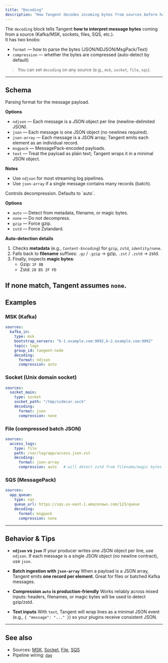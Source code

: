 ```yaml
---
title: "Decoding"
description: "How Tangent decodes incoming bytes from sources before handing them to your plugins."
---
```


The `decoding` block tells Tangent **how to interpret message bytes** coming from a source (Kafka/MSK, sockets, files, SQS, etc.).  
It has two knobs:

- `format` — how to parse the bytes (JSON/NDJSON/MsgPack/Text)
- `compression` — whether the bytes are compressed (auto-detect by default)

> You can set `decoding` on any source (e.g., `msk`, `socket`, `file`, `sqs`).

---

## Schema

<ParamField path="decoding.format" type="string" required>
Parsing format for the message payload.

**Options**
- `ndjson` — Each message is a JSON object per line (newline-delimited JSON).
- `json` — Each message is one JSON object (no newlines required).
- `json-array` — Each message is a JSON array; Tangent emits each element as an individual record.
- `msgpack` — MessagePack-encoded payloads.
- `text` — Treat the payload as plain text; Tangent wraps it in a minimal JSON object.

**Notes**
- Use `ndjson` for most streaming log pipelines.
- Use `json-array` if a single message contains many records (batch).
</ParamField>

<ParamField path="decoding.compression" type="string">
Controls decompression. Defaults to `auto`.

**Options**
- `auto` — Detect from metadata, filename, or magic bytes.
- `none` — Do not decompress.
- `gzip` — Force gzip.
- `zstd` — Force Zstandard.

**Auto-detection details**
1. Checks **metadata** (e.g., `Content-Encoding`) for `gzip`, `zstd`, `identity/none`.
2. Falls back to **filename** suffixes: `.gz` / `.gzip` → gzip, `.zst` / `.zstd` → zstd.
3. Finally, inspects **magic bytes**:
   - Gzip: `1F 8B`
   - Zstd: `28 B5 2F FD`

If none match, Tangent assumes `none`.
</ParamField>
---
## Examples

### MSK (Kafka)
```yaml tangent.yaml icon=download
sources:
  kafka_in:
    type: msk
    bootstrap_servers: "b-1.example.com:9092,b-2.example.com:9092"
    topic: logs
    group_id: tangent-node
    decoding:
      format: ndjson
      compression: auto
````

### Socket (Unix domain socket)

```yaml tangent.yaml icon=plug
sources:
  socket_main:
    type: socket
    socket_path: "/tmp/sidecar.sock"
    decoding:
      format: json
      compression: none
```

### File (compressed batch JSON)

```yaml tangent.yaml icon=file
sources:
  access_logs:
    type: file
    path: /var/log/app/access.json.zst
    decoding:
      format: json-array
      compression: auto   # will detect zstd from filename/magic bytes
```

### SQS (MessagePack)

```yaml tangent.yaml icon=cloud
sources:
  app_queue:
    type: sqs
    queue_url: https://sqs.us-east-1.amazonaws.com/123/queue
    decoding:
      format: msgpack
      compression: none
```
---
## Behavior & Tips

* **`ndjson` vs `json`**
  If your producer writes one JSON object per line, use `ndjson`. If each message is a single JSON object (no newline contract), use `json`.

* **Batch ingestion with `json-array`**
  When a payload is a JSON array, Tangent emits **one record per element**. Great for files or batched Kafka messages.

* **Compression `auto` is production-friendly**
  Works reliably across mixed inputs: headers, filenames, or magic bytes will be used to detect gzip/zstd.

* **Text inputs**
  With `text`, Tangent will wrap lines as a minimal JSON event (e.g., `{ "message": "..." }`) so your plugins receive consistent JSON.

---

## See also

* Sources: [MSK](/sources/msk), [Socket](/sources/socket), [File](/sources/file), [SQS](/sources/sqs)
* Pipeline wiring: [`dag`](/tangent-yaml#dag)

